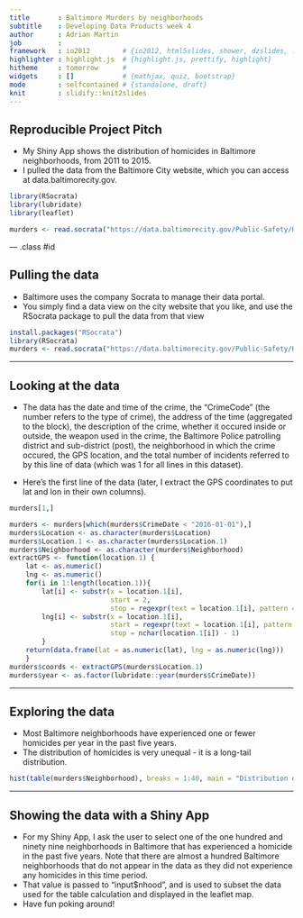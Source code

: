 ```yaml
---
title       : Baltimore Murders by neighborhoods
subtitle    : Developing Data Products week 4
author      : Adrian Martin
job         : 
framework   : io2012        # {io2012, html5slides, shower, dzslides, ...}
highlighter : highlight.js  # {highlight.js, prettify, highlight}
hitheme     : tomorrow      # 
widgets     : []            # {mathjax, quiz, bootstrap}
mode        : selfcontained # {standalone, draft}
knit        : slidify::knit2slides
---
```


## Reproducible Project Pitch

* My Shiny App shows the distribution of homicides in Baltimore neighborhoods, from 2011 to 2015.
* I pulled the data from the Baltimore City website, which you can access at data.baltimorecity.gov.

```r
library(RSocrata)
library(lubridate)
library(leaflet)

murders <- read.socrata("https://data.baltimorecity.gov/Public-Safety/HOMICIDES/gzf8-pc84")

```

--- .class #id 

## Pulling the data

* Baltimore uses the company Socrata to manage their data portal.
* You simply find a data view on the city website that you like, and use the RSocrata package to pull the data from that view
```r
install.packages("RSocrata")
library(RSocrata)
murders <- read.socrata("https://data.baltimorecity.gov/Public-Safety/HOMICIDES/gzf8-pc84")
```

---

## Looking at the data

* The data has the date and time of the crime, the "CrimeCode" (the number refers to the type of crime), the address of the time (aggregated to the block), the description of the crime, whether it occured inside or outside, the weapon used in the crime, the Baltimore Police patrolling district and sub-district (post), the neighborhood in which the crime occured, the GPS location, and the total number of incidents referred to by this line of data (which was 1 for all lines in this dataset).

* Here's the first line of the data (later, I extract the GPS coordinates to put lat and lon in their own columns).

```r
murders[1,]
```

```r
murders <- murders[which(murders$CrimeDate < "2016-01-01"),]
murders$Location <- as.character(murders$Location)
murders$Location.1 <- as.character(murders$Location.1)
murders$Neighborhood <- as.character(murders$Neighborhood)
extractGPS <- function(location.1) {
    lat <- as.numeric()
    lng <- as.numeric()
    for(i in 1:length(location.1)){
        lat[i] <- substr(x = location.1[i], 
                         start = 2, 
                         stop = regexpr(text = location.1[i], pattern = ",") - 1)
        lng[i] <- substr(x = location.1[i],
                         start = regexpr(text = location.1[i], pattern = "-") - 1,
                         stop = nchar(location.1[i]) - 1)
        }
    return(data.frame(lat = as.numeric(lat), lng = as.numeric(lng)))
    }
murders$coords <- extractGPS(murders$Location.1)
murders$year <- as.factor(lubridate::year(murders$CrimeDate))

```

---

## Exploring the data

* Most Baltimore neighborhoods have experienced one or fewer homicides per year in the past five years.
* The distribution of homicides is very unequal - it is a long-tail distribution.
```r
hist(table(murders$Neighborhood), breaks = 1:40, main = "Distribution of murders by neighborhood")
```

---

## Showing the data with a Shiny App

* For my Shiny App, I ask the user to select one of the one hundred and ninety nine neighborhoods in Baltimore that has experienced a homicide in the past five years. Note that there are almost a hundred Baltimore neighborhoods that do not appear in the data as they did not experience any homicides in this time period.
* That value is passed to "input$nhood", and is used to subset the data used for the table calculation and displayed in the leaflet map.
* Have fun poking around!
